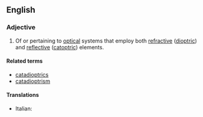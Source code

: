 ==English==

===Adjective===
{{en-adj|-}}

# {{lb|en|optics}} Of or pertaining to [[optical]] systems that employ both [[refraction|refractive]] ([[dioptric]]) and [[reflection|reflective]] ([[catoptric]]) elements.

====Related terms====
* [[catadioptrics]]
* [[catadioptrism]]

====Translations====
{{trans-top|of or pertaining to optical systems}}
* Italian: {{t|it|catadiottrico}}
{{trans-mid}}
{{trans-bottom}}
